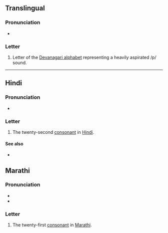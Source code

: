 {{also|फ़}}
{{character info}}
==Translingual==

===Pronunciation===
* {{IPA|mul|/pʰə/}}

===Letter===
{{mul-Deva|pha}}

# Letter of the [[Devanagari alphabet]] representing a heavily aspirated /p/ sound.

----

==Hindi==

===Pronunciation===
* {{hi-IPA|फ.}}

===Letter===
{{head|hi|letter}}

# The twenty-second [[consonant]] in [[Hindi]].

====See also====
* {{list:Devanagari script letters/hi}}

==Marathi==

===Pronunciation===
* {{IPA|mr|/pʰə/}}
* {{IPA|mr|/fə/}}

===Letter===
{{head|mr|letter}}

# The twenty-first [[consonant]] in [[Marathi]].